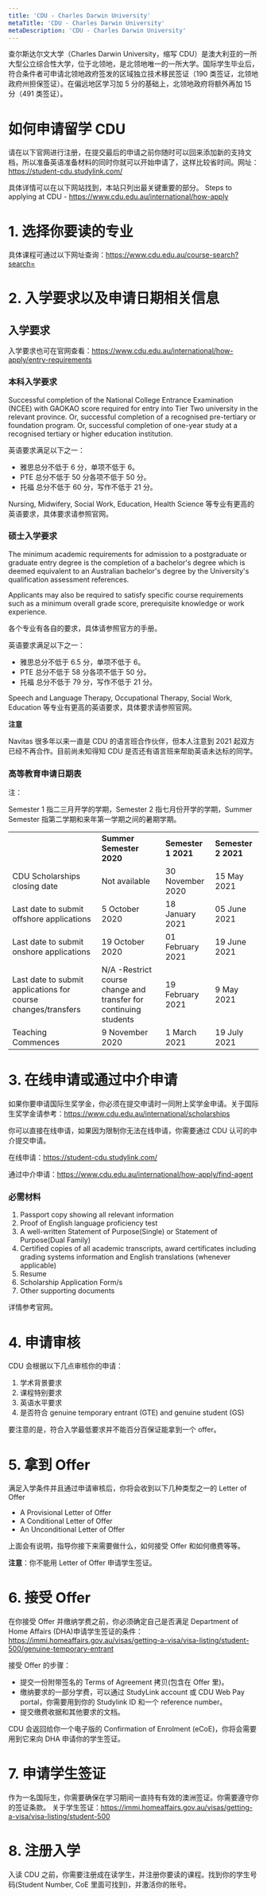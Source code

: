 ```yaml
---
title: 'CDU - Charles Darwin University'
metaTitle: 'CDU - Charles Darwin University'
metaDescription: 'CDU - Charles Darwin University'
---
```


查尔斯达尔文大学（Charles Darwin University，缩写 CDU）是澳大利亚的一所大型公立综合性大学，位于北领地，是北领地唯一的一所大学。国际学生毕业后，符合条件者可申请北领地政府签发的区域独立技术移民签证（190 类签证，北领地政府州担保签证）。在偏远地区学习加 5 分的基础上，北领地政府将额外再加 15 分（491 类签证）。

# 如何申请留学 CDU

请在以下官网进行注册，在提交最后的申请之前你随时可以回来添加新的支持文档，所以准备英语准备材料的同时你就可以开始申请了，这样比较省时间。网址：https://student-cdu.studylink.com/

具体详情可以在以下网站找到，本站只列出最关键重要的部分。
Steps to applying at CDU - https://www.cdu.edu.au/international/how-apply

# 1. 选择你要读的专业

具体课程可通过以下网址查询：https://www.cdu.edu.au/course-search?search=

# 2. 入学要求以及申请日期相关信息

## 入学要求

入学要求也可在官网查看：https://www.cdu.edu.au/international/how-apply/entry-requirements

### 本科入学要求

Successful completion of the National College Entrance Examination (NCEE) with GAOKAO score required for entry into Tier Two university in the relevant province.
Or, successful completion of a recognised pre-tertiary or foundation program.
Or, successful completion of one-year study at a recognised tertiary or higher education institution.

英语要求满足以下之一：

- 雅思总分不低于 6 分，单项不低于 6。
- PTE 总分不低于 50 分各项不低于 50 分。
- 托福 总分不低于 60 分，写作不低于 21 分。

Nursing, Midwifery, Social Work, Education, Health Science 等专业有更高的英语要求，具体要求请参照官网。

### 硕士入学要求

The minimum academic requirements for admission to a postgraduate or graduate entry degree is the completion of a bachelor's degree which is deemed equivalent to an Australian bachelor's degree by the University's qualification assessment references.

Applicants may also be required to satisfy specific course requirements such as a minimum overall grade score, prerequisite knowledge or work experience.

各个专业有各自的要求，具体请参照官方的手册。

英语要求满足以下之一：

- 雅思总分不低于 6.5 分，单项不低于 6。
- PTE 总分不低于 58 分各项不低于 50 分。
- 托福 总分不低于 79 分，写作不低于 21 分。

Speech and Language Therapy, Occupational Therapy, Social Work, Education 等专业有更高的英语要求，具体要求请参照官网。

**注意**

Navitas 很多年以来一直是 CDU 的语言班合作伙伴，但本人注意到 2021 起双方已经不再合作。目前尚未知得知 CDU 是否还有语言班来帮助英语未达标的同学。

### 高等教育申请日期表

注：

Semester 1 指二三月开学的学期，Semester 2 指七月份开学的学期，Summer Semester 指第二学期和来年第一学期之间的暑期学期。

<table>
  <tbody>
    <tr>
      <td></td>
      <td>
        <strong>Summer Semester 2020</strong>
      </td>
      <td>
        <strong>Semester 1 2021</strong>
      </td>
      <td>
        <strong>Semester 2 2021</strong>
      </td>
    </tr>
    <tr>
      <td>CDU Scholarships closing date</td>
      <td>Not available</td>
      <td>30 November 2020</td>
      <td>15 May 2021</td>
    </tr>
    <tr>
      <td>Last date to submit offshore applications</td>
      <td>5 October 2020</td>
      <td>18 January 2021</td>
      <td>05 June 2021</td>
    </tr>
    <tr>
      <td>Last date to submit onshore applications</td>
      <td>19 October 2020</td>
      <td>01 February 2021</td>
      <td>19 June 2021</td>
    </tr>
    <tr>
      <td>Last date to submit applications for course changes/transfers</td>
      <td>N/A -Restrict course change and transfer for continuing students</td>
      <td>19 February 2021</td>
      <td>9 May 2021</td>
    </tr>
    <tr>
      <td>Teaching Commences</td>
      <td>9 November 2020</td>
      <td>1 March 2021</td>
      <td>19 July 2021</td>
    </tr>
  </tbody>
</table>

# 3. 在线申请或通过中介申请

如果你要申请国际生奖学金，你必须在提交申请时一同附上奖学金申请。关于国际生奖学金请参考：https://www.cdu.edu.au/international/scholarships

你可以直接在线申请，如果因为限制你无法在线申请，你需要通过 CDU 认可的中介提交申请。

在线申请：https://student-cdu.studylink.com/

通过中介申请：https://www.cdu.edu.au/international/how-apply/find-agent

### 必需材料

1. Passport copy showing all relevant information
2. Proof of English language proficiency test
3. A well-written Statement of Purpose(Single) or Statement of Purpose(Dual Family)
4. Certified copies of all academic transcripts, award certificates including grading systems information and English translations (whenever applicable)
5. Resume
6. Scholarship Application Form/s
7. Other supporting documents

详情参考官网。

# 4. 申请审核

CDU 会根据以下几点审核你的申请：

1. 学术背景要求
2. 课程特别要求
3. 英语水平要求
4. 是否符合 genuine temporary entrant (GTE) and genuine student (GS)

要注意的是，符合入学最低要求并不能百分百保证能拿到一个 offer。

# 5. 拿到 Offer

满足入学条件并且通过申请审核后，你将会收到以下几种类型之一的 Letter of Offer

- A Provisional Letter of Offer
- A Conditional Letter of Offer
- An Unconditional Letter of Offer

上面会有说明，指导你接下来需要做什么，如何接受 Offer 和如何缴费等等。

**注意**：你不能用 Letter of Offer 申请学生签证。

# 6. 接受 Offer

在你接受 Offer 并缴纳学费之前，你必须确定自己是否满足 Department of Home Affairs (DHA)申请学生签证的条件： https://immi.homeaffairs.gov.au/visas/getting-a-visa/visa-listing/student-500/genuine-temporary-entrant

接受 Offer 的步骤：

- 提交一份附带签名的 Terms of Agreement 拷贝(包含在 Offer 里)。
- 缴纳要求的一部分学费，可以通过 StudyLink account 或 CDU Web Pay portal，你需要用到你的 Studylink ID 和一个 reference number。
- 提交缴费收据和其他要求的文档。

CDU 会返回给你一个电子版的 Confirmation of Enrolment (eCoE)，你将会需要用到它来向 DHA 申请你的学生签证。

# 7. 申请学生签证

作为一名国际生，你需要确保在学习期间一直持有有效的澳洲签证。你需要遵守你的签证条款。
关于学生签证：https://immi.homeaffairs.gov.au/visas/getting-a-visa/visa-listing/student-500

# 8. 注册入学

入读 CDU 之前，你需要注册成在读学生，并注册你要读的课程。找到你的学生号码(Student Number, CoE 里面可找到)，并激活你的账号。
